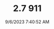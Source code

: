 ---
width: 4000
height: 6000
title: 2.7 911
description: 1974 Porsche 911 Coupe 5-Speed with red tweed and CoCo floor mats.
date: 9/6/2023 7:40:52 AM
cameraMake: Sony
cameraModel: ILCE-7M3
lens: E 35-150mm F2.0-F2.8 A058
settingsfStop: f/2.8
settingsISO: ISO 320
settingsShutter: 1/60
settingsFocalLength: 60 mm
---